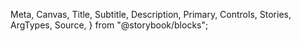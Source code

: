   Meta,
  Canvas,
  Title,
  Subtitle,
  Description,
  Primary,
  Controls,
  Stories,
  ArgTypes,
  Source,
} from "@storybook/blocks";


<Meta of={ButtonPrimaryStories} />

<Title />
<Subtitle />
<Description />
<Primary />
<Controls />

### Note

Currently, the disabled status won’t be included in the UMD Libraries Design System.

### Features

There are only 2 types of button will be used in the design system, which are:

- Primary
- Secondary

The primary button serves as the main action button, while the secondary button is used for "link to more" functions.

### Twig

#### Primary Button

```twig
<button class="t-body-small t-interactive-sub button--primary c-content-interactive-primary c-bg-interactive-primary ani-background">{{ text }}</button>
```

<Stories />
